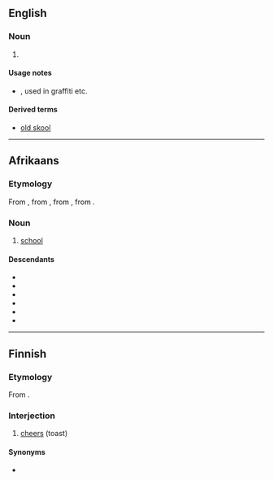 ==English==

===Noun===
{{en-noun}}

# {{misspelling of|school|lang=en}}

====Usage notes====
* {{w|Sensational spelling}}, used in graffiti etc.

====Derived terms====
* [[old skool]]

----

==Afrikaans==

===Etymology===
From {{inh|af|nl|school}}, from {{inh|af|dum|schôle}}, from {{der|af|la|schola}}, from {{der|af|grc|σχολή}}.

===Noun===
{{af-noun|skole}}

# [[school]]

====Descendants====
* {{desc|bor=1|ngh|skool}}
* {{desc|st|sekolo|bor=1}}
* {{desc|nr|isikolo|bor=1}}
* {{desc|ts|xikolo|bor=1}}
* {{desc|xh|isikolo|bor=1}}
* {{desc|zu|isikole|bor=1}}

----

==Finnish==

===Etymology===
From {{bor|fi|sv|skål}}.

===Interjection===
{{head|fi|interjection|head=skool!}}

# [[cheers]] (toast)

====Synonyms====
* {{l|fi|kippis}}